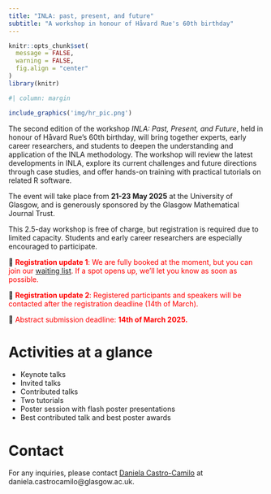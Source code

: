 ```yaml
---
title: "INLA: past, present, and future"
subtitle: "A workshop in honour of Håvard Rue's 60th birthday"
---
```

```r
knitr::opts_chunk$set(
  message = FALSE, 
  warning = FALSE,
  fig.align = "center"
)
library(knitr)
```

```r
#| column: margin

include_graphics('img/hr_pic.png')
```


<!-- ```{r, echo=F} -->
<!-- #| column: margin -->

<!-- include_graphics('img/inla_logo.png') -->
<!-- ``` -->


The second edition of the workshop *INLA: Past, Present, and Future*, held in honour of Håvard Rue's 60th birthday, will bring together experts, early career researchers, and students to deepen the understanding and application of the INLA methodology. The workshop will review the latest developments in INLA, explore its current challenges and future directions through case studies, and offer hands-on training with practical tutorials on related R software. 

The event will take place from **21-23 May 2025** at the University of Glasgow, and is generously sponsored by the Glasgow Mathematical Journal Trust.

This 2.5-day workshop is free of charge, but registration is required due to limited capacity. Students and early career researchers are especially encouraged to participate.

📣 <span style="color:red">**Registration update 1**: We are fully booked at the moment, but you can join our [waiting list](https://forms.office.com/Pages/ResponsePage.aspx?id=KVxybjp2UE-B8i4lTwEzyJqR-CXnEDNJstG6HYmoV49UQjJMWVJVWUdFNTNKMlA5QTA0OEVOM0NZNi4u). If a spot opens up, we’ll let you know as soon as possible.</span>

📣 <span style="color:red">**Registration update 2**: Registered participants and speakers will be contacted after the registration deadline (14th of March).</span>

📣 <span style="color:red">Abstract submission deadline: **14th of March 2025.**</span>


<!-- The second edition of the workshop INLA: Past, Present, and Future will be held in honour of Håvard Rue's 60th birthday. The workshop aims to advance the understanding and application of the INLA methodology by bringing together experts, early career researchers, and students. It will focus on reviewing the latest developments in INLA, addressing its current limitations and future challenges through case studies, and providing hands-on training with practical tutorials on related R software. -->

<!-- The event will take place **21-23 May 2025** in the University of Glasgow and is generously sponsored by the Glasgow Mathematical Journal Trust. -->

<!-- This 2.5 day workshop is free of charge, but registration is required due to limited capacity. Students and early career researchers are encouraged to participate. -->

# Activities at a glance

- Keynote talks
- Invited talks
- Contributed talks
- Two tutorials
- Poster session with flash poster presentations
- Best contributed talk and best poster awards


<!-- # Venue -->

<!-- The Adam Smith Building and the School of Mathematics and Statistics, University of Glasgow. -->

<!-- **Organisers**: [Daniela Castro-Camilo](https://www.gla.ac.uk/schools/mathematicsstatistics/staff/danielacastrocamilo/){.external target="_blank"}, [Sara Martino](https://www.ntnu.edu/employees/sara.martino){.external target="_blank"}, and [Janine Illian](https://www.gla.ac.uk/schools/mathematicsstatistics/staff/janineillian/){.external target="_blank"} -->

<!-- # Registration -->

<!-- The workshop is free of charge, but registration is mandatory due to limited capacity. Please register to attend the workshop using [this form](https://forms.office.com/Pages/ResponsePage.aspx?id=KVxybjp2UE-B8i4lTwEzyJqR-CXnEDNJstG6HYmoV49URURCNjVYV0xKMjE4NVE5QUE3TkFET1JROC4u). -->

<!-- # Abstract submission -->

<!-- We welcome contributed talks and poster presentations. The deadline for abstract submission is the **3rd of March 2025**. -->
<!-- Please submit you abstract using [this form](https://forms.office.com/Pages/ResponsePage.aspx?id=KVxybjp2UE-B8i4lTwEzyJqR-CXnEDNJstG6HYmoV49UMzM3NFJOMUg5QVpXVUhZSEVLMVZUMDZESy4u). Abstracts should be a maximum of 250 words. -->

# Contact

For any inquiries, please contact [Daniela Castro-Camilo](https://www.gla.ac.uk/schools/mathematicsstatistics/staff/danielacastrocamilo/) at daniela.castrocamilo@glasgow.ac.uk.